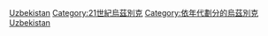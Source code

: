 [[Category:2000年代各國|Uzbekistan]]
[[Category:21世紀烏茲別克|Category:21世紀烏茲別克]]
[[Category:依年代劃分的烏茲別克|Category:依年代劃分的烏茲別克]]
[[Category:2000年代亞洲|Uzbekistan]]